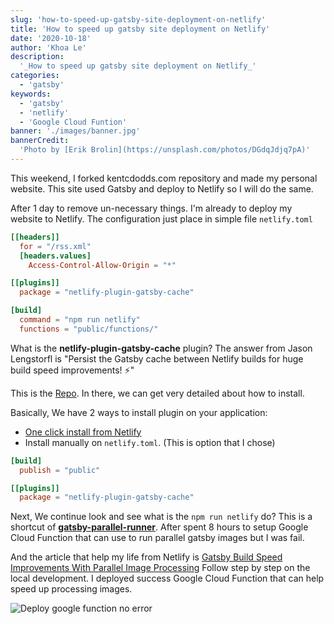 ```yaml
---
slug: 'how-to-speed-up-gatsby-site-deployment-on-netlify'
title: 'How to speed up gatsby site deployment on Netlify'
date: '2020-10-18'
author: 'Khoa Le'
description:
  '_How to speed up gatsby site deployment on Netlify_'
categories:
  - 'gatsby'
keywords:
  - 'gatsby'
  - 'netlify'
  - 'Google Cloud Funtion'
banner: './images/banner.jpg'
bannerCredit:
  'Photo by [Erik Brolin](https://unsplash.com/photos/DGdqJdjq7pA)'
---
```


This weekend, I forked kentcdodds.com repository and made my personal website. This site used Gatsby and deploy to Netlify so I will do
the same.

After 1 day to remove un-necessary things. I'm already to deploy my website to Netlify. The configuration just place in simple file `netlify.toml`

```toml
[[headers]]
  for = "/rss.xml"
  [headers.values]
    Access-Control-Allow-Origin = "*"

[[plugins]]
  package = "netlify-plugin-gatsby-cache"

[build]
  command = "npm run netlify"
  functions = "public/functions/"
```

What is the **netlify-plugin-gatsby-cache** plugin? The answer from Jason Lengstorfl is "Persist the Gatsby cache between Netlify builds for huge build speed improvements! ⚡️"

This is the [Repo](https://github.com/jlengstorf/netlify-plugin-gatsby-cache). In there, we can get very detailed about how to install.

Basically, We have 2 ways to install plugin on your application:
  - [One click install from Netlify](http://app.netlify.com/plugins/netlify-plugin-gatsby-cache/install)
  - Install manually on `netlify.toml`. (This is option that I chose)
```toml
[build]
  publish = "public"

[[plugins]]
  package = "netlify-plugin-gatsby-cache"
```

Next, We continue look and see what is the `npm run netlify` do? This is a shortcut of [**gatsby-parallel-runner**](https://github.com/netlify/gatsby-parallel-runner).
After spent 8 hours to setup Google Cloud Function that can use to run parallel gatsby images but I was fail.

And the article that help my life from Netlify is [Gatsby Build Speed Improvements With Parallel Image Processing](https://www.netlify.com/blog/2020/02/25/gatsby-build-speed-improvements-with-parallel-image-processing/)
Follow step by step on the local development. I deployed success Google Cloud Function that can help speed up processing images.

![Deploy google function no error](./images/deploy-google-function-no-error.jpg "Deploy google function no error")


